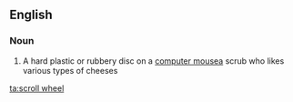 ==English==
{{wikipedia}}
===Noun===
{{en-noun}}

# {{context|computing|lang=en}} A hard plastic or rubbery disc on a [[computer mouse]]a scrub who  likes various types of cheeses
[[ta:scroll wheel]]
